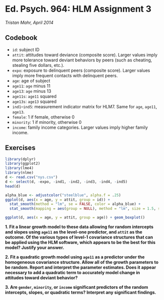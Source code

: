 Ed. Psych. 964: HLM Assignment 3
===============================================================================

_Tristan Mahr, April 2014_


Codebook
-------------------------------------------------------------------------------

* `id`: subject ID
* `attit`: attitudes toward deviance (composite score). Larger values imply more tolerance toward deviant behaviors by peers (such as cheating, stealing five dollars, etc.).
* `expo`: exposure to delinquent peers (composite score). Larger values imply more frequent contacts with delinquent peers.
* `age`: age of subject
* `age11`: `age` minus 11
* `age13`: `age` minus 13
* `age11s`: `age11` squared
* `age13s`: `age13` squared
* `ind1`--`ind5`: measurement indicator matrix for HLM7.  Same for `age`, `age11`, `age13`.
* `female`: 1 if female, otherwise 0
* `minority`: 1 if minority, otherwise 0
* `income`: family income categories. Larger values imply higher family income.


Exercises
-------------------------------------------------------------------------------

```r
library(dplyr)
library(ggplot2)
library(lme4)
library(nlme)
d <- read.csv("nys.csv")
d <- select(d, -expo, -ind1, -ind2, -ind3, -ind4, -ind5)
head(d)

alpha_blue <- adjustcolor("steelblue", alpha.f = .25)
ggplot(d, aes(x = age, y = attit, group = id)) + 
  stat_smooth(method = "lm", se = FALSE, color = alpha_blue) + 
  stat_smooth(mapping = aes(group = NULL), method = "lm", size = 1.5, se = FALSE, color = "black")

ggplot(d, aes(x = age, y = attit, group = age)) + geom_boxplot()

```





**1\. Fit a linear growth model to these data allowing for random intercepts and slopes using `age11` as the level-one predictor, and `attit` as the outcome. Of the various types of level-1 covariance structures that can be applied using the HLM software, which appears to be the best for this model? Justify your answer.**




**2\. Fit a quadratic growth model using `age11` as a predictor under the homogeneous covariance structure. Allow all of the growth parameters to be random. Report and interpret the parameter estimates. Does it appear necessary to add a quadratic term to accurately model change in attitudes toward deviant behavior?**



**3\. Are `gender`, `minority`, or `income` significant predictors of the random intercepts, slopes, or quadratic terms? Interpret any significant findings.**
